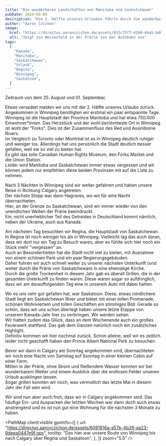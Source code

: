 ```yaml
---
title: "Die wunderbaren Landschaften von Manitoba und Saskatchewan"
pubDate: 2024-09-09
description: "Die 2. Hälfte unseres Urlaubes führte durch die wunderbaren Provinzen Manitoba und Saskatchewan."
author: "Aaron Czichon"
image:
  href: "https://directus.aaronczichon.de/assets/033c75f7-42b0-44a5-b46e-45b8e1426526.jpg?quality=70&width=1600"
  alt: "Zeigt ein Weizenfeld in der Prärie von der Autobahn aus"
tags:
  [
    "Kanada",
    "Manitoba",
    "Saskatchewan",
    "Urlaub",
    "Regina",
    "Winnipeg",
    "Saskatoon",
  ]
---
```



Zeitraum von dem 25. August und 01. September.

Etwas verspätet melden wir uns mit der 2. Hälfte unseres Urlaubs zurück.  
Angekommen in Winnipeg benötigten wir erstmal ein paar entspannte Tage.  
Winnipeg ist die Hauptstadt der Province Manitoba und hat etwa 750.000 Einwohner\*innen. Das Herzstück und der wohl berühmteste Ort in Winnipeg ist wohl der "Forks". Dies ist der Zusammenfluss des Red und Assiniboine Rivers.  
Im Vergleich zu Toronto oder Montréal ist es in Winnipeg deutlich ruhiger und weniger los. Allerdings hat uns persönlich die Stadt deutlich besser gefallen, weil sie so viel zu bieten hat.  
Es gibt das tolle Canadian Human Rights Museum, den Forks Market und die Union Station.  
Leider wird Manitoba und Saskatchewan immer etwas vergessen und wir können jedem nur empfehlen diese beiden Provinzen mit auf die Liste zu nehmen.

<DirectusImage assetId="0722c2dc-5fef-412a-99a7-741120addace.jpg" />

Nach 3 Nächten in Winnipeg sind wir weiter gefahren und haben unsere Reise in Richtung Calgary angetreten.  
Der nächste Stopp war dann Hagraves, wo wir für eine Nacht übernachteten.  
Hier, an der Grenze zu Saskatchewan, sind wir immer wieder von den unendlichen Weiten der Prärie beeindruckt.  
Ein, nicht unerheblicher Teil des Getreides in Deutschland kommt nämlich, neben der Ukraine, auch aus Kanada.

Am nächsten Tag besuchten wir Regina, die Hauptstadt von Saskatchewan.  
In Regina ist noch weniger los als in Winnipeg. Vielleicht lag das auch daran, dass wir dort nur ein Tag zu Besuch waren, aber es fühlte sich hier noch ein Stück mehr "vergessen" an.  
Auch an Besonderheiten hat die Stadt nicht viel zu bieten, mit Ausnahme von einem schönen Park und ein paar Regierungsgebäuden.  
Daher fuhren wir auch schnell weiter zu unserer nächsten Unterkunft (und weiter durch die Prärie von Saskatchewan) in eine ehemalige Kirche.  
Durch die große Trockenheit in diesem Jahr gab es überall Grillen, die in der gesamten Unterkunft zu finden waren. Diese waren sogar so aufdringlich, dass wir am darauffolgenden Tag eine in unserem Auto mit dabei hatten.

<DirectusImage assetId="27f9c2ef-70c0-44de-81c7-1d2ca4fa8dcf.jpg" />

Wo es uns sehr gut gefallen hat, war Saskatoon. Diese, etwas nördlichere Stadt liegt am Saskatchewan River und bietet mit einer tollen Promenade, schönen Wohnvierteln und tollen Geschäften ein stimmiges Bild. Gerade so schön, dass wir uns schon überlegt haben unsere letzte Etappe von unserem Kanada-Jahr hier zu verbringen. Wir werden sehen.  
Wir hatten zudem das Glück, dass an dem Wochenende auch ein großes Feuerwerk stattfand. Das gab dem Ganzen natürlich noch ein zusätzliches Highlight.  
Definitiv kommen wir hier nochmal zurück. Schon alleine, weil wir es zeitlich leider nicht geschafft haben den Prince Albert National Park zu besuchen.

<DirectusGallery folderName="37 Manitoba and Saskatchewan" />

Bevor wir dann in Calgary am Sonntag angekommen sind, übernachteten wir noch eine Nacht von Samstag auf Sonntag in einer kleinen Cabin auf einer Farm.  
Mitten in der Prärie, ohne Strom und fließendem Wasser konnten wir bei wunderbarem Wetter und einem Ausblick über die endlosen Felder unseren Urlaub ausklingen lassen.  
Sogar grillen konnten wir noch, was vermutlich das letzte Mal in diesem Jahr der Fall sein wird.

Wir sind nun aber auch froh, dass wir in Calgary angekommen sind. Das häufige Ein- und Auspacken der letzten Wochen war dann doch auch etwas anstrengend und es ist nun gut eine Wohnung für die nächsten 3 Monate zu haben.

<PathMap
  client:visible
  gpxInfo={[
    {
      url: "https://directus.aaronczichon.de/assets/6091816a-a57b-4b28-aa23-9deea0447e9f.gpx",
      tooltip:
        "Das hier war unsere Route von Winnipeg bis nach Calgary über Regina und Saskatoon",
    },
  ]}
  zoom="5.5"
/>
